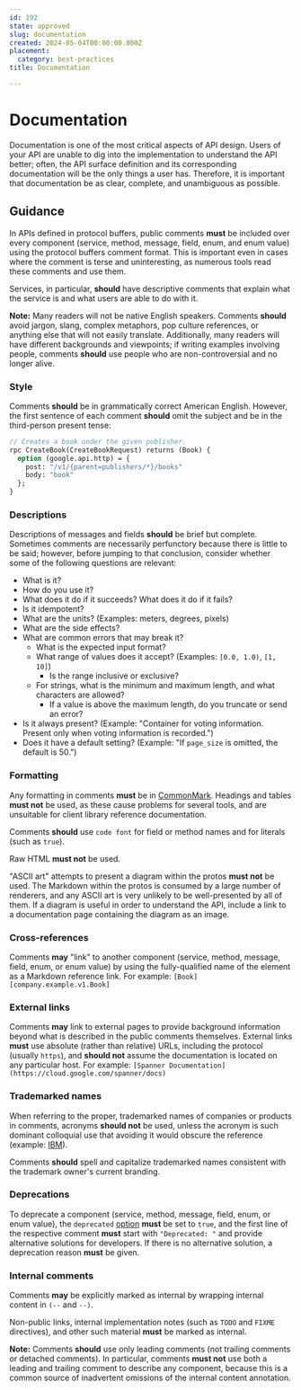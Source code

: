 ```yaml
---
id: 192
state: approved
slug: documentation
created: 2024-05-04T00:00:00.000Z
placement:
  category: best-practices
title: Documentation

--- 
```


# Documentation

Documentation is one of the most critical aspects of API design. Users of your
API are unable to dig into the implementation to understand the API better;
often, the API surface definition and its corresponding documentation will be
the only things a user has. Therefore, it is important that documentation be as
clear, complete, and unambiguous as possible.

## Guidance

In APIs defined in protocol buffers, public comments **must** be included over
every component (service, method, message, field, enum, and enum value) using
the protocol buffers comment format. This is important even in cases where the
comment is terse and uninteresting, as numerous tools read these comments and
use them.

Services, in particular, **should** have descriptive comments that explain what
the service is and what users are able to do with it.

**Note:** Many readers will not be native English speakers. Comments **should**
avoid jargon, slang, complex metaphors, pop culture references, or anything
else that will not easily translate. Additionally, many readers will have
different backgrounds and viewpoints; if writing examples involving people,
comments **should** use people who are non-controversial and no longer alive.

### Style

Comments **should** be in grammatically correct American English. However, the
first sentence of each comment **should** omit the subject and be in the
third-person present tense:

```proto
// Creates a book under the given publisher.
rpc CreateBook(CreateBookRequest) returns (Book) {
  option (google.api.http) = {
    post: "/v1/{parent=publishers/*}/books"
    body: "book"
  };
}
```

### Descriptions

Descriptions of messages and fields **should** be brief but complete. Sometimes
comments are necessarily perfunctory because there is little to be said;
however, before jumping to that conclusion, consider whether some of the
following questions are relevant:

- What is it?
- How do you use it?
- What does it do if it succeeds? What does it do if it fails?
- Is it idempotent?
- What are the units? (Examples: meters, degrees, pixels)
- What are the side effects?
- What are common errors that may break it?
  - What is the expected input format?
  - What range of values does it accept? (Examples: `[0.0, 1.0)`, `[1, 10]`)
    - Is the range inclusive or exclusive?
  - For strings, what is the minimum and maximum length, and what characters
    are allowed?
    - If a value is above the maximum length, do you truncate or send an error?
- Is it always present? (Example: "Container for voting information. Present
  only when voting information is recorded.")
- Does it have a default setting? (Example: "If `page_size` is omitted, the
  default is 50.")

### Formatting

Any formatting in comments **must** be in [CommonMark][]. Headings and tables
**must not** be used, as these cause problems for several tools, and are
unsuitable for client library reference documentation.

Comments **should** use `code font` for field or method names and for literals
(such as `true`).

Raw HTML **must not** be used.

"ASCII art" attempts to present a diagram within the protos **must not** be
used. The Markdown within the protos is consumed by a large number of renderers,
and any ASCII art is very unlikely to be well-presented by all of them. If
a diagram is useful in order to understand the API, include a link to a
documentation page containing the diagram as an image.

### Cross-references

Comments **may** "link" to another component (service, method, message, field,
enum, or enum value) by using the fully-qualified name of the element as a
Markdown reference link. For example: `[Book][company.example.v1.Book]`

### External links

Comments **may** link to external pages to provide background information
beyond what is described in the public comments themselves. External links
**must** use absolute (rather than relative) URLs, including the protocol
(usually `https`), and **should not** assume the documentation is located on
any particular host. For example:
`[Spanner Documentation](https://cloud.google.com/spanner/docs)`

### Trademarked names

When referring to the proper, trademarked names of companies or products in
comments, acronyms **should not** be used, unless the acronym is such dominant
colloquial use that avoiding it would obscure the reference (example: [IBM][]).

Comments **should** spell and capitalize trademarked names consistent with the
trademark owner's current branding.

### Deprecations

To deprecate a component (service, method, message, field, enum, or enum value),
the `deprecated` [option](https://developers.google.com/protocol-buffers/docs/proto#options)
**must** be set to `true`, and the first line of the respective comment
**must** start with `"Deprecated: "` and provide alternative solutions for
developers. If there is no alternative solution, a deprecation reason **must**
be given.

### Internal comments

<!-- TODO: This does not work externally.
           We should probably try to get that fixed. -->

Comments **may** be explicitly marked as internal by wrapping internal content
in `(--` and `--)`.

Non-public links, internal implementation notes (such as `TODO` and `FIXME`
directives), and other such material **must** be marked as internal.

**Note:** Comments **should** use only leading comments (not trailing comments
or detached comments). In particular, comments **must not** use both a leading
and trailing comment to describe any component, because this is a common source
of inadvertent omissions of the internal content annotation.

[commonmark]: https://commonmark.org/
[ibm]: https://en.wikipedia.org/wiki/IBM